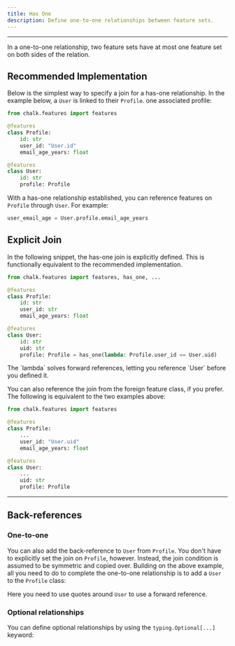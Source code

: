 ```yaml
---
title: Has One
description: Define one-to-one relationships between feature sets.
---
```



---

In a one-to-one relationship, two feature sets have at most one
feature set on both sides of the relation.

## Recommended Implementation

Below is the simplest way to specify a join for a has-one relationship. In the example below,
a `User` is linked to their `Profile`.
one associated profile:

```py
from chalk.features import features

@features
class Profile:
    id: str
    user_id: "User.id"
    email_age_years: float

@features
class User:
    id: str
    profile: Profile
```

With a has-one relationship established, you can reference features on `Profile` through
`User`. For example:

```py
user_email_age = User.profile.email_age_years
```

## Explicit Join

In the following snippet, the has-one join is explicitly defined. This is functionally
equivalent to the recommended implementation.

```py
from chalk.features import features, has_one, ...

@features
class Profile:
    id: str
    user_id: str
    email_age_years: float

@features
class User:
    id: str
    uid: str
    profile: Profile = has_one(lambda: Profile.user_id == User.uid)
```

<TipInfo>
  The `lambda` solves forward references, letting you reference `User` before you defined it.
</TipInfo>

You can also reference the join from the foreign feature class, if you prefer.
The following is equivalent to the two examples above:

```py
from chalk.features import features

@features
class Profile:
    ...
    user_id: "User.uid"
    email_age_years: float

@features
class User:
    ...
    uid: str
    profile: Profile
```

---

## Back-references

### One-to-one

You can also add the back-reference to `User` from `Profile`.
You don't have to explicitly set the join on `Profile`, however.
Instead, the join condition is assumed to be symmetric and copied over.
Building on the above example, all you need to do
to complete the one-to-one relationship is to add a `User` to
the `Profile` class:

<PyDiffEditor html={oneToOneDiff} />

<TipInfo>Here you need to use quotes around `User` to use a forward reference.</TipInfo>

### Optional relationships

You can define optional relationships by using the `typing.Optional[...]` keyword:

<PyDiffEditor html={hasOneOptionalDiff} />
